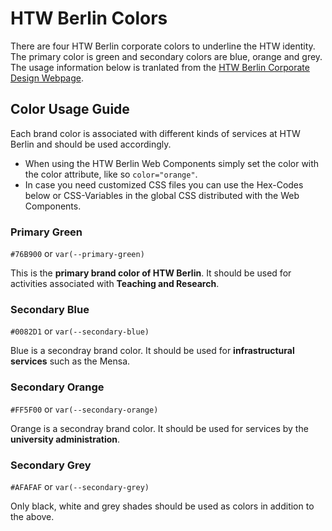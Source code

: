 
<Meta title="Design System/Particles/Colors"></Meta>

# HTW Berlin Colors

<span class="colorBlock big green"></span>
<span class="colorBlock big blue"></span>
<span class="colorBlock big orange"></span>
<span class="colorBlock big grey"></span>

There are four HTW Berlin corporate colors to underline the HTW identity. The primary color is green and secondary colors are blue, orange and grey.
The usage information below is tranlated from the [HTW Berlin Corporate Design Webpage](https://corporatedesign.htw-berlin.de/schrift-farbe/markenfarben/).

## Color Usage Guide

Each brand color is associated with different kinds of services at HTW Berlin and should be used accordingly.

- When using the HTW Berlin Web Components simply set the color with the color attribute, like so `color="orange"`.
- In case you need customized CSS files you can use the Hex-Codes below or CSS-Variables in the global CSS distributed with the Web Components.

### Primary Green

`#76B900` or `var(--primary-green)` <span class="colorBlock green"></span>

This is the **primary brand color of HTW Berlin**. It should be used for activities associated with **Teaching and Research**.

### Secondary Blue

`#0082D1` or `var(--secondary-blue)` <span class="colorBlock blue"></span>

Blue is a secondray brand color. It should be used for **infrastructural services** such as the Mensa.

### Secondary Orange

`#FF5F00` or `var(--secondary-orange)` <span class="colorBlock orange"></span>

Orange is a secondray brand color. It should be used for services by the **university administration**.

### Secondary Grey

`#AFAFAF` or `var(--secondary-grey)` <span class="colorBlock grey"></span>

Only black, white and grey shades should be used as colors in addition to the above.
